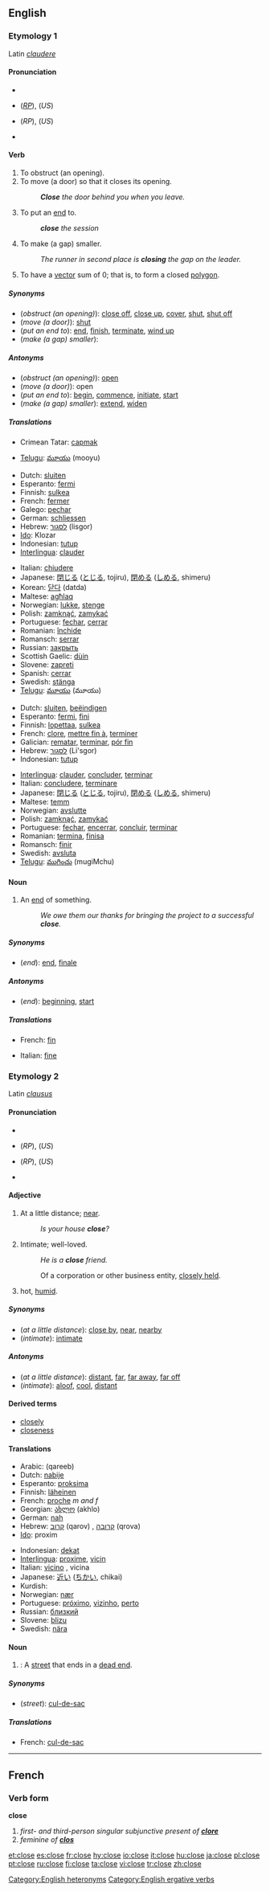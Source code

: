 ==English==

{{rank|turn|hold|cause|418|close|England|sense|ten}}

===Etymology 1===
Latin ''[[claudere]]''

====Pronunciation====
*{{AHD|klōz}}
*{{IPA|/kləʊz/}} (''[[RP]]''), {{IPA|/kloʊz/}} (''US'')
*{{SAMPA|/kl@Uz/}} (''RP''), {{SAMPA|/kloUz/}} (''US'')
*{{audio|en-us-close-verb.ogg|Audio (US)}}

====Verb====
{{en-verb|clos|ing}}

# To obstruct (an opening).
# To move (a door) so that it closes its opening.
#:'''''Close''' the door behind you when you leave.''
# To put an [[end]] to.
#:'''''close''' the session''
# To make (a gap) smaller.
#:''The runner in second place is '''closing''' the gap on the leader.''
# {{surveying}} To have a [[vector]] sum of 0; that is, to form a closed [[polygon]].

=====Synonyms=====
*(''obstruct (an opening)''): [[close off]], [[close up]], [[cover]], [[shut]], [[shut off]]
*(''move (a door)''): [[shut]]
*(''put an end to''): [[end]], [[finish]], [[terminate]], [[wind up]]
*(''make (a gap) smaller''):

=====Antonyms=====
*(''obstruct (an opening)''): [[open]]
*(''move (a door)''): open
*(''put an end to''): [[begin]], [[commence]], [[initiate]], [[start]]
*(''make (a gap) smaller''): [[extend]], [[widen]]

=====Translations=====
{{trans-top|obstruct (an opening)}}
*Crimean Tatar: [[capmak]]
{{trans-mid}}
*[[Telugu]]: [[మూయు]] (mooyu)
{{trans-bottom}}

{{trans-top|move (a door)}}
*Dutch: [[sluiten]]
*Esperanto: [[fermi]]
*Finnish: [[sulkea]]
*French: [[fermer]]
*Galego: [[pechar]]
*German: [[schliessen]]
*Hebrew: [[לסגור]] (lisgor)
*[[Ido]]: Klozar
*Indonesian: [[tutup]]
*[[Interlingua]]: [[clauder]]
{{trans-mid}}
*Italian: [[chiudere]]
*Japanese: [[閉じる]] ([[とじる]], tojiru), [[閉める]] ([[しめる]], shimeru)
*Korean: [[닫다]] (datda)
*Maltese: [[agħlaq]] 
*Norwegian: [[lukke]], [[stenge]]
*Polish: [[zamknąć]], [[zamykać]]
*Portuguese: [[fechar]], [[cerrar]]
*Romanian: [[închide]]
*Romansch: [[serrar]]
*Russian: [[закрыть]]
*Scottish Gaelic: [[dùin]]
*Slovene: [[zapreti]]
*Spanish: [[cerrar]]
*Swedish: [[stänga]]
*[[Telugu]]: [[మూయు]] (మూయు)
{{trans-bottom}}

{{trans-top|put an end to}}
*Dutch: [[sluiten]], [[beëindigen]]
*Esperanto: [[fermi]], [[fini]]
*Finnish: [[lopettaa]], [[sulkea]]
*French: [[clore]], [[mettre fin à]], [[terminer]]
*Galician: [[rematar]], [[terminar]], [[pór fin]]
*Hebrew: [[לסגור]] (Li'sgor)
*Indonesian: [[tutup]]
{{trans-mid}}
*[[Interlingua]]: [[clauder]], [[concluder]], [[terminar]]
*Italian: [[concludere]], [[terminare]]
*Japanese: [[閉じる]] ([[とじる]], tojiru), [[閉める]] ([[しめる]], shimeru)
*Maltese: [[temm]] 
*Norwegian: [[avslutte]]
*Polish: [[zamknąć]], [[zamykać]]
*Portuguese: [[fechar]], [[encerrar]], [[concluir]], [[terminar]]
*Romanian: [[termina]], [[finisa]]
*Romansch: [[finir]]
*Swedish: [[avsluta]]
*[[Telugu]]: [[ముగించు]] (mugiMchu)
{{trans-bottom}}

====Noun====
{{en-noun}}

# An [[end]] of something.
#:''We owe them our thanks for bringing the project to a successful '''close'''.''

=====Synonyms=====
*(''end''): [[end]], [[finale]]

=====Antonyms=====
*(''end''): [[beginning]], [[start]]

=====Translations=====
{{trans-top|end of something}}
*French: [[fin#French|fin]] {{f}}
{{trans-mid}}
*Italian: [[fine#Italian|fine]] {{f}}
{{trans-bottom}}

===Etymology 2===
Latin ''[[clausus]]''

====Pronunciation====
*{{AHD|klōs}}
*{{IPA|/kləʊs/}} (''RP''), {{IPA|/kloʊs/}} (''US'')
*{{SAMPA|/kl@Us/}} (''RP''), {{SAMPA|/kloUs/}} (''US'')
*{{audio|en-us-close-adj.ogg|Audio (US)}}

====Adjective====
{{en-adj|clos|er}}

# At a little distance; [[near]].
#:''Is your house '''close'''?''
# Intimate; well-loved.
#:''He is a '''close''' friend.''
#: {{law}} Of a corporation or other business entity, [[closely held]].
# {{context|Ireland|weather}} hot, [[humid]].

=====Synonyms=====
*(''at a little distance''): [[close by]], [[near]], [[nearby]]
*(''intimate''): [[intimate]]

=====Antonyms=====
*(''at a little distance''): [[distant]], [[far]], [[far away]], [[far off]]
*(''intimate''): [[aloof]], [[cool]], [[distant]]

====Derived terms====
*[[closely]] {{pos_adv}}
*[[closeness]] {{pos_n}}

====Translations====
{{rfc-level|Translations at L3+}}
{{trans-top|at a little distance}}
*Arabic: {{ARchar|[[قريب]]}} (qareeb)
*Dutch: [[nabije]]
*Esperanto: [[proksima]]
*Finnish: [[läheinen]]
*French: [[proche]] ''m and f''
*Georgian: [[ახლო]] (akhlo)
*German: [[nah]]
*Hebrew: [[קרוב]] (qarov) {{m}}, [[קרובה]] (qrova) {{f}}
*[[Ido]]: proxim
{{trans-mid}}
*Indonesian: [[dekat]]
*[[Interlingua]]: [[proxime]], [[vicin]]
*Italian: [[vicino]] {{m}}, vicina {{f}}
*Japanese: [[近い]] ([[ちかい]], chikai)
*Kurdish: {{KUchar|[[نزیک]]}}
*Norwegian: [[nær]]
*Portuguese: [[próximo]], [[vizinho]], [[perto]]
*Russian: [[близкий]]
*Slovene: [[blizu]]
*Swedish: [[nära]]
{{trans-bottom}}

{{trans-top|intimate}}
{{trans-mid}}
{{trans-bottom}}

====Noun====
{{en-noun}}

# {{UK}}: A [[street]] that ends in a [[dead end]].
<!--please add sense of "cathedral close"-->

=====Synonyms=====
*(''street''): [[cul-de-sac]]

=====Translations=====
{{trans-top|street}}
*French: [[cul-de-sac]] {{m}}
{{trans-mid}}
{{trans-bottom}}

[[Category:English heteronyms]]
[[Category:English ergative verbs]]

----

==French==

===Verb form===
'''close'''

# ''first- and third-person singular subjunctive present of '''[[clore]]'''''
# ''feminine of '''[[clos]]'''''

[[et:close]]
[[es:close]]
[[fr:close]]
[[hy:close]]
[[io:close]]
[[it:close]]
[[hu:close]]
[[ja:close]]
[[pl:close]]
[[pt:close]]
[[ru:close]]
[[fi:close]]
[[ta:close]]
[[vi:close]]
[[tr:close]]
[[zh:close]]